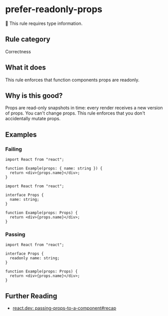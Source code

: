 # prefer-readonly-props

💭 This rule requires type information.

## Rule category

Correctness

## What it does

This rule enforces that function components props are readonly.

## Why is this good?

Props are read-only snapshots in time: every render receives a new version of props. You can't change props. This rule enforces that you don't accidentally mutate props.

## Examples

### Failing

```tsx twoslash
import React from "react";

function Example(props: { name: string }) {
  return <div>{props.name}</div>;
}
```

```tsx twoslash
import React from "react";

interface Props {
  name: string;
}

function Example(props: Props) {
  return <div>{props.name}</div>;
}
```

### Passing

```tsx twoslash
import React from "react";

interface Props {
  readonly name: string;
}

function Example(props: Props) {
  return <div>{props.name}</div>;
}
```

## Further Reading

- [react.dev: passing-props-to-a-component#recap](https://react.dev/learn/passing-props-to-a-component#recap)
